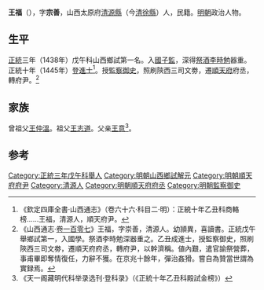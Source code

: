 '''王福'''（{{bd|1406年||？}}），字'''宗善'''，山西太原府[[清源縣|清源縣]]（今[[清徐縣|清徐縣]]）人，民籍。[[明朝|明朝]]政治人物。

==生平==
[[正统_(年号)|正統]]三年（1438年）戊午科山西鄉試第一名。入[[國子監|國子監]]，深得[[祭酒|祭酒]][[李時勉|李時勉]]器重。正統十年（1445年）登[[進士|進士]]<ref>《欽定四庫全書·山西通志》（卷六十六·科目二·明）：正綂十年乙丑科商輅榜……王福，清源人，順天府尹。</ref>。授[[監察御史|監察御史]]，照刷陝西三司文劵，遷[[順天府|順天府]]府丞，轉府尹。<ref>《山西通志·[[s:山西通志_(四庫全書本)/卷107|卷一百零七]]》王福，字崇善，清源人。幼頴異，喜讀書。正統戊午舉鄉試第一，入國學。祭酒李時勉深器重之。乙丑成進士，授監察御史，照刷陝西三司文劵，遷順天府府丞，轉府尹，以幹濟稱。値內艱，遣官諭祭營葬，事甫畢即奪情復任，力辭不獲。在京兆十餘年，彈治姦猾。嘗自為贊當世謂為實録焉。</ref>

==家族==
曾祖父[[王仲溫|王仲溫]]。祖父[[王志道|王志道]]。父亲[[王意|王意]]<ref>《天一阁藏明代科举录选刊·登科录》（《正統十年乙丑科殿試金榜》）</ref>。

==参考==
{{reflist}}
{{明朝人物小作品}}
{{正統十年乙丑科殿試金榜}}
{{DEFAULTSORT:Wang王}}
[[Category:正統三年戊午科舉人|Category:正統三年戊午科舉人]]
[[Category:明朝山西鄉試解元|Category:明朝山西鄉試解元]]
[[Category:明朝順天府府尹|Category:明朝順天府府尹]]
[[Category:清源人|Category:清源人]]
[[Category:明朝順天府府丞|Category:明朝順天府府丞]]
[[Category:明朝監察御史|Category:明朝監察御史]]